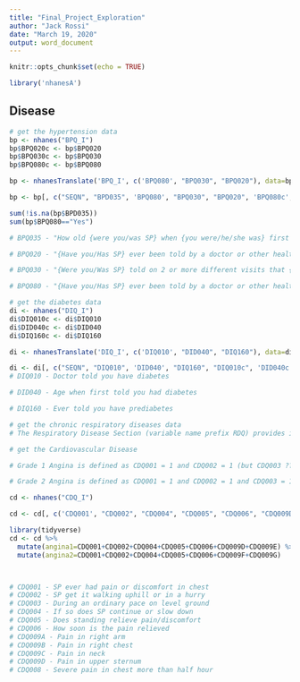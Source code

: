---
title: "Final_Project_Exploration"
author: "Jack Rossi"
date: "March 19, 2020"
output: word_document
---

```{r setup, include=FALSE}
knitr::opts_chunk$set(echo = TRUE)
```


```{r}
library('nhanesA')
```

## Disease  

```{r}
# get the hypertension data
bp <- nhanes("BPQ_I")
bp$BPQ020c <- bp$BPQ020
bp$BPQ030c <- bp$BPQ030
bp$BPQ080c <- bp$BPQ080

bp <- nhanesTranslate('BPQ_I', c('BPQ080', "BPQ030", "BPQ020"), data=bp)

bp <- bp[, c("SEQN", "BPD035", 'BPQ080', "BPQ030", "BPQ020", 'BPQ080c', "BPQ030c", "BPQ020c")]

sum(!is.na(bp$BPD035))
sum(bp$BPQ080=="Yes")

# BPQ035 - "How old {were you/was SP} when {you were/he/she was} first told that {you/he/she} had hypertension o"

# BPQ020 - "{Have you/Has SP} ever been told by a doctor or other health professional that {you/s/he} had hypert"

# BPQ030 - "{Were you/Was SP} told on 2 or more different visits that {you/s/he} had hypertension, also called h[igh blood pressure]"

# BPQ080 - "{Have you/Has SP} ever been told by a doctor or other health professional that {your/his/her} blood [cholesterol is high]?"

# get the diabetes data
di <- nhanes("DIQ_I")
di$DIQ010c <- di$DIQ010
di$DID040c <- di$DID040
di$DIQ160c <- di$DIQ160

di <- nhanesTranslate('DIQ_I', c('DIQ010', "DID040", "DIQ160"), data=di)

di <- di[, c("SEQN", "DIQ010", 'DID040', "DIQ160", "DIQ010c", 'DID040c', "DIQ160c")]
# DIQ010 - Doctor told you have diabetes

# DID040 - Age when first told you had diabetes

# DIQ160 - Ever told you have prediabetes

# get the chronic respiratory diseases data
# The Respiratory Disease Section (variable name prefix RDQ) provides interview data for respiratory symptoms that may be related to chronic bronchitis or asthma. The symptoms profiled include cough, phlegm production, and wheezing.

# get the Cardiovascular Disease 

# Grade 1 Angina is defined as CDQ001 = 1 and CDQ002 = 1 (but CDQ003 ??? 1) and CDQ004 = 1 and CDQ005 = 1 and CDQ006 = 1, plus either (CDQ009D = 4 or CDQ009E = 5) or (CDQ009F = 6 and CDQ009G = 7). 

# Grade 2 Angina is defined as CDQ001 = 1 and CDQ002 = 1 and CDQ003 = 1 and CDQ004 = 1 and CDQ005 = 1 and CDQ006 = 1, plus either (CDQ009D = 4 or CDQ009E = 5) or (CDQ009F = 6 and CDQ009G = 7). 

cd <- nhanes("CDQ_I")

cd <- cd[, c('CDQ001', "CDQ002", "CDQ004", "CDQ005", "CDQ006", "CDQ009D", "CDQ009E", "CDQ009F", "CDQ009G", "CDQ008")]

library(tidyverse)
cd <- cd %>%
  mutate(angina1=CDQ001+CDQ002+CDQ004+CDQ005+CDQ006+CDQ009D+CDQ009E) %>%
  mutate(angina2=CDQ001+CDQ002+CDQ004+CDQ005+CDQ006+CDQ009F+CDQ009G)



# CDQ001 - SP ever had pain or discomfort in chest
# CDQ002 - SP get it walking uphill or in a hurry
# CDQ003 - During an ordinary pace on level ground
# CDQ004 - If so does SP continue or slow down
# CDQ005 - Does standing relieve pain/discomfort
# CDQ006 - How soon is the pain relieved
# CDQ009A - Pain in right arm
# CDQ009B - Pain in right chest
# CDQ009C - Pain in neck
# CDQ009D - Pain in upper sternum
# CDQ008 - Severe pain in chest more than half hour
```